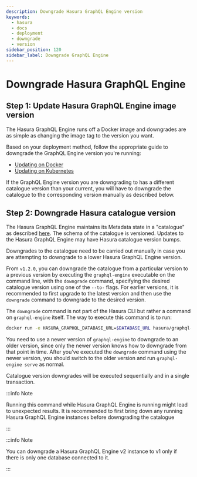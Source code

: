 ```yaml
---
description: Downgrade Hasura GraphQL Engine version
keywords:
  - hasura
  - docs
  - deployment
  - downgrade
  - version
sidebar_position: 120
sidebar_label: Downgrade GraphQL Engine
---
```


# Downgrade Hasura GraphQL Engine

## Step 1: Update Hasura GraphQL Engine image version

The Hasura GraphQL Engine runs off a Docker image and downgrades are as
simple as changing the image tag to the version you want.

Based on your deployment method, follow the appropriate guide to
downgrade the GraphQL Engine version you're running:

- [Updating on Docker](/deployment/deployment-guides/docker.mdx#docker-update)
- [Updating on Kubernetes](/deployment/deployment-guides/kubernetes.mdx#kubernetes-update)

If the GraphQL Engine version you are downgrading to has a different
catalogue version than your current, you will have to downgrade the
catalogue to the corresponding version manually as described below.

## Step 2: Downgrade Hasura catalogue version

The Hasura GraphQL Engine maintains its Metadata state in a "catalogue"
as described [here](/migrations-metadata-seeds/metadata-format.mdx). The schema of the
catalogue is versioned. Updates to the Hasura GraphQL Engine may have
Hasura catalogue version bumps.

Downgrades to the catalogue need to be carried out manually in case you
are attempting to downgrade to a lower Hasura GraphQL Engine version.

From `v1.2.0`, you can downgrade the catalogue from a particular version
to a previous version by executing the `graphql-engine` executable on
the command line, with the `downgrade` command, specifying the desired
catalogue version using one of the `--to-` flags. For earlier versions,
it is recommended to first upgrade to the latest version and then use
the `downgrade` command to downgrade to the desired version.

The `downgrade` command is not part of the Hasura CLI but rather a
command on `graphql-engine` itself. The way to execute this command is
to run:

```bash
docker run -e HASURA_GRAPHQL_DATABASE_URL=$DATABASE_URL hasura/graphql-engine:<VERSION> graphql-engine downgrade --to-<NEW-VERSION>
```

You need to use a newer version of `graphql-engine` to downgrade to an
older version, since only the newer version knows how to downgrade from
that point in time. After you’ve executed the `downgrade` command using
the newer version, you should switch to the older version and run
`graphql-engine serve` as normal.

Catalogue version downgrades will be executed sequentially and in a
single transaction.

:::info Note

Running this command while Hasura GraphQL Engine is running might lead
to unexpected results. It is recommended to first bring down any running
Hasura GraphQL Engine instances before downgrading the catalogue

:::

:::info Note

You can downgrade a Hasura GraphQL Engine v2 instance to v1 only if
there is only one database connected to it.

:::

